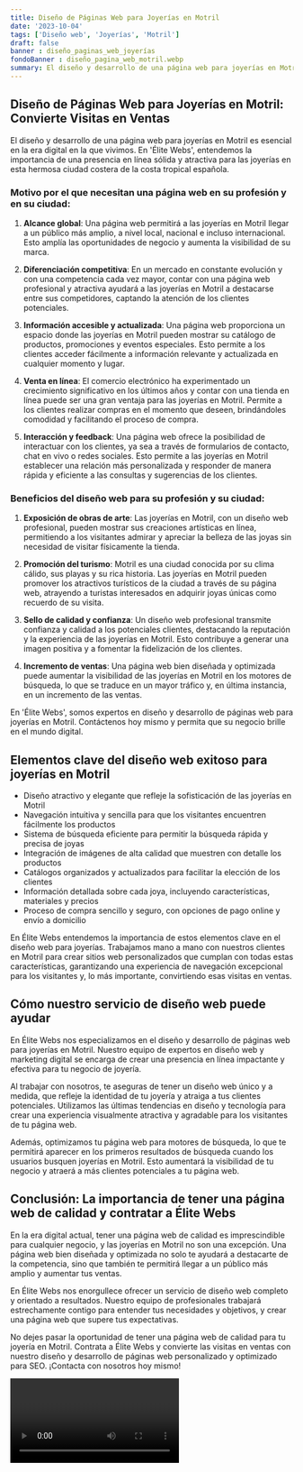 ```yaml
---
title: Diseño de Páginas Web para Joyerías en Motril
date: '2023-10-04'
tags: ['Diseño web', 'Joyerías', 'Motril']
draft: false
banner : diseño_paginas_web_joyerías
fondoBanner : diseño_pagina_web_motril.webp
summary: El diseño y desarrollo de una página web para joyerías en Motril es esencial en la era digital en la que vivimos. En 'Élite Webs', entendemos la importancia de una presencia en línea sólida y atractiva para las joyerías en esta hermosa ciudad costera de la costa tropical española. 
---
```


## Diseño de Páginas Web para Joyerías en Motril: Convierte Visitas en Ventas

El diseño y desarrollo de una página web para joyerías en Motril es esencial en la era digital en la que vivimos. En 'Élite Webs', entendemos la importancia de una presencia en línea sólida y atractiva para las joyerías en esta hermosa ciudad costera de la costa tropical española. 

### Motivo por el que necesitan una página web en su profesión y en su ciudad:

1. **Alcance global**: Una página web permitirá a las joyerías en Motril llegar a un público más amplio, a nivel local, nacional e incluso internacional. Esto amplía las oportunidades de negocio y aumenta la visibilidad de su marca.

2. **Diferenciación competitiva**: En un mercado en constante evolución y con una competencia cada vez mayor, contar con una página web profesional y atractiva ayudará a las joyerías en Motril a destacarse entre sus competidores, captando la atención de los clientes potenciales.

3. **Información accesible y actualizada**: Una página web proporciona un espacio donde las joyerías en Motril pueden mostrar su catálogo de productos, promociones y eventos especiales. Esto permite a los clientes acceder fácilmente a información relevante y actualizada en cualquier momento y lugar.

4. **Venta en línea**: El comercio electrónico ha experimentado un crecimiento significativo en los últimos años y contar con una tienda en línea puede ser una gran ventaja para las joyerías en Motril. Permite a los clientes realizar compras en el momento que deseen, brindándoles comodidad y facilitando el proceso de compra.

5. **Interacción y feedback**: Una página web ofrece la posibilidad de interactuar con los clientes, ya sea a través de formularios de contacto, chat en vivo o redes sociales. Esto permite a las joyerías en Motril establecer una relación más personalizada y responder de manera rápida y eficiente a las consultas y sugerencias de los clientes.

### Beneficios del diseño web para su profesión y su ciudad:

1. **Exposición de obras de arte**: Las joyerías en Motril, con un diseño web profesional, pueden mostrar sus creaciones artísticas en línea, permitiendo a los visitantes admirar y apreciar la belleza de las joyas sin necesidad de visitar físicamente la tienda.

2. **Promoción del turismo**: Motril es una ciudad conocida por su clima cálido, sus playas y su rica historia. Las joyerías en Motril pueden promover los atractivos turísticos de la ciudad a través de su página web, atrayendo a turistas interesados en adquirir joyas únicas como recuerdo de su visita.

3. **Sello de calidad y confianza**: Un diseño web profesional transmite confianza y calidad a los potenciales clientes, destacando la reputación y la experiencia de las joyerías en Motril. Esto contribuye a generar una imagen positiva y a fomentar la fidelización de los clientes.

4. **Incremento de ventas**: Una página web bien diseñada y optimizada puede aumentar la visibilidad de las joyerías en Motril en los motores de búsqueda, lo que se traduce en un mayor tráfico y, en última instancia, en un incremento de las ventas.

En 'Élite Webs', somos expertos en diseño y desarrollo de páginas web para joyerías en Motril. Contáctenos hoy mismo y permita que su negocio brille en el mundo digital.

<GifSeo />

<Cta />

## Elementos clave del diseño web exitoso para joyerías en Motril

- Diseño atractivo y elegante que refleje la sofisticación de las joyerías en Motril
- Navegación intuitiva y sencilla para que los visitantes encuentren fácilmente los productos
- Sistema de búsqueda eficiente para permitir la búsqueda rápida y precisa de joyas
- Integración de imágenes de alta calidad que muestren con detalle los productos
- Catálogos organizados y actualizados para facilitar la elección de los clientes
- Información detallada sobre cada joya, incluyendo características, materiales y precios
- Proceso de compra sencillo y seguro, con opciones de pago online y envío a domicilio

En Élite Webs entendemos la importancia de estos elementos clave en el diseño web para joyerías. Trabajamos mano a mano con nuestros clientes en Motril para crear sitios web personalizados que cumplan con todas estas características, garantizando una experiencia de navegación excepcional para los visitantes y, lo más importante, convirtiendo esas visitas en ventas.

## Cómo nuestro servicio de diseño web puede ayudar

En Élite Webs nos especializamos en el diseño y desarrollo de páginas web para joyerías en Motril. Nuestro equipo de expertos en diseño web y marketing digital se encarga de crear una presencia en línea impactante y efectiva para tu negocio de joyería.

Al trabajar con nosotros, te aseguras de tener un diseño web único y a medida, que refleje la identidad de tu joyería y atraiga a tus clientes potenciales. Utilizamos las últimas tendencias en diseño y tecnología para crear una experiencia visualmente atractiva y agradable para los visitantes de tu página web.

Además, optimizamos tu página web para motores de búsqueda, lo que te permitirá aparecer en los primeros resultados de búsqueda cuando los usuarios busquen joyerías en Motril. Esto aumentará la visibilidad de tu negocio y atraerá a más clientes potenciales a tu página web.

## Conclusión: La importancia de tener una página web de calidad y contratar a Élite Webs

En la era digital actual, tener una página web de calidad es imprescindible para cualquier negocio, y las joyerías en Motril no son una excepción. Una página web bien diseñada y optimizada no solo te ayudará a destacarte de la competencia, sino que también te permitirá llegar a un público más amplio y aumentar tus ventas.

En Élite Webs nos enorgullece ofrecer un servicio de diseño web completo y orientado a resultados. Nuestro equipo de profesionales trabajará estrechamente contigo para entender tus necesidades y objetivos, y crear una página web que supere tus expectativas.

No dejes pasar la oportunidad de tener una página web de calidad para tu joyería en Motril. Contrata a Élite Webs y convierte las visitas en ventas con nuestro diseño y desarrollo de páginas web personalizado y optimizado para SEO. ¡Contacta con nosotros hoy mismo!

<Video />

<CtaBot job='Joyerías' city='Motril'/>

<Gmaps query='Motril+españa+maps' />